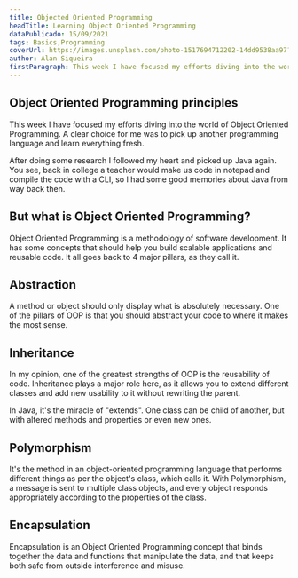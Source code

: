 ```yaml
---
title: Objected Oriented Programming
headTitle: Learning Object Oriented Programming
dataPublicado: 15/09/2021
tags: Basics,Programming
coverUrl: https://images.unsplash.com/photo-1517694712202-14dd9538aa97?ixlib=rb-1.2.1&ixid=MnwxMjA3fDB8MHxwaG90by1wYWdlfHx8fGVufDB8fHx8&auto=format&fit=crop&w=1470&q=80
author: Alan Siqueira
firstParagraph: This week I have focused my efforts diving into the world of Object Oriented Programming. A clear choice for me was to pick up another programming language and learn everything fresh. After doing some research I followed my heart and picked up Java again. You see, back in college a teacher would make us code in notepad and compile the code with a CLI, so I had some good memories about Java from way back then.
---
```


## Object Oriented Programming principles

This week I have focused my efforts diving into the world of Object Oriented Programming. A clear choice for me was to pick up another programming language and learn everything fresh.

After doing some research I followed my heart and picked up Java again. You see, back in college a teacher would make us code in notepad and compile the code with a CLI, so I had some good memories about Java from way back then.

## But what is Object Oriented Programming?

Object Oriented Programming is a methodology of software development. It has some concepts that should help you build scalable applications and reusable code. It all goes back to 4 major pillars, as they call it.

## Abstraction

A method or object should only display what is absolutely necessary. One of the pillars of OOP is that you should abstract your code to where it makes the most sense.

## Inheritance

In my opinion, one of the greatest strengths of OOP is the reusability of code. Inheritance plays a major role here, as it allows you to extend different classes and add new usability to it without rewriting the parent.

In Java, it's the miracle of "extends". One class can be child of another, but with altered methods and properties or even new ones.

## Polymorphism

It's the method in an object-oriented programming language that performs different things as per the object's class, which calls it. With Polymorphism, a message is sent to multiple class objects, and every object responds appropriately according to the properties of the class.

## Encapsulation

Encapsulation is an Object Oriented Programming concept that binds together the data and functions that manipulate the data, and that keeps both safe from outside interference and misuse.
